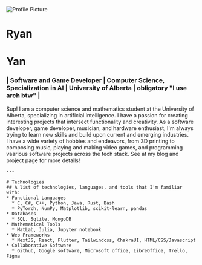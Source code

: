 

<div className="mx-auto flex flex-col justify-between items-center px-6 mb-10 md:max-w-7xl">
  
  <div className="mx-auto flex flex-col gap-x-7 mt-10 mb-10 justify-between items-center">
    <div className="flex flex-row gap-6 mb-5">
      <Image
        src={ProfilePfp}
        alt="Profile Picture"
        width={200}
        height={200}
      />
      <div>
        <h1 className="text-left wrap text-7xl font-semibold mt-5">
          Ryan
        </h1>
        <h1 className="text-left wrap text-7xl font-semibold">Yan</h1>
      </div>
    </div>
    <div className="flex flex-col max-w-md">
      <h3 className="text-center wrap text-md font-medium">
        | Software and Game Developer | Computer Science, Specialization in AI | 
        University of Alberta | obligatory &quot;I use arch btw&quot; |
      </h3>
    </div>
  </div>

  <div>
    Sup! I am a computer science and mathematics student at the University of Alberta, specializing in artificial intelligence. I have a passion for creating interesting projects that intersect functionality and creativity. As a software developer, game developer, musician, and hardware enthusiast, I'm always trying to learn new skills and build upon current and emerging industries. 
    <br/>
    I have a wide variety of hobbies and endeavors, from 3D printing to composing music, playing and making video games, and programming vaarious software projects across the tech stack. See at my blog and project page for more details!
    <br className='mb-6'/>

    ---

    # Technologies
    ## A list of technologies, languages, and tools that I'm familiar with:
    * Functional Languages
      * C, C#, C++, Python, Java, Rust, Bash
      * PyTorch, NumPy, Matplotlib, scikit-learn, pandas
    * Databases
      * SQL, Sqlite, MongoDB
    * Mathematical Tools
      * MatLab, Julia, Jupyter notebook
    * Web Frameworks
      * NextJS, React, Flutter, Tailwindcss, ChakraUI, HTML/CSS/Javascript
    * Collaborative Software
      * Github, Google software, Microsoft office, LibreOffice, Trello, Figma

  </div>
</div>
